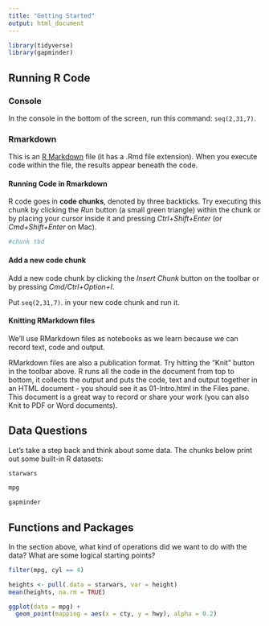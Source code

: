 ```yaml
---
title: "Getting Started"
output: html_document
---
```


<!-- This file by Charlotte Wickham is licensed under a Creative Commons Attribution 4.0 International License. -->

```r
library(tidyverse)
library(gapminder)
```

## Running R Code

### Console

In the console in the bottom of the screen, run this command: `seq(2,31,7)`.

### Rmarkdown

This is an [R Markdown](http://rmarkdown.rstudio.com) file (it has a .Rmd file extension). When you execute code within the file, the results appear beneath the code. 

#### Running Code in Rmarkdown

R code goes in **code chunks**, denoted by three backticks. Try executing this chunk by clicking the *Run* button (a small green triangle) within the chunk or by placing your cursor inside it and pressing *Ctrl+Shift+Enter* (or *Cmd+Shift+Enter* on Mac). 

```r
#chunk tbd
```

#### Add a new code chunk

Add a new code chunk by clicking the *Insert Chunk* button on the toolbar or by pressing *Cmd/Ctrl+Option+I*. 

Put `seq(2,31,7)`. in your new code chunk and run it.


#### Knitting RMarkdown files

We'll use RMarkdown files as notebooks as we learn because we can record text, code and output.  

RMarkdown files are also a publication format.  Try hitting the "Knit" button in the toolbar above.  R runs all the code in the document from top to bottom, it collects the output and puts the code, text and output together in an HTML document - you should see it as 01-Intro.html in the Files pane.  This document is a great way to record or share your work (you can also Knit to PDF or Word documents).

## Data Questions

Let's take a step back and think about some data. The chunks below print out some built-in R datasets: 

```r
starwars
```

```r
mpg
```

```r
gapminder
```

## Functions and Packages

In the section above, what kind of operations did we want to do with the data? What are some logical starting points? 

```r
filter(mpg, cyl == 4)
```

```r
heights <- pull(.data = starwars, var = height)
mean(heights, na.rm = TRUE)
```

```r
ggplot(data = mpg) +
  geom_point(mapping = aes(x = cty, y = hwy), alpha = 0.2)
```

